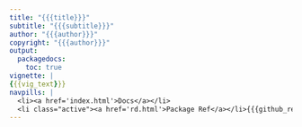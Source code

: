 ```yaml
---
title: "{{{title}}}"
subtitle: "{{{subtitle}}}"
author: "{{{author}}}"
copyright: "{{{author}}}"
output:
  packagedocs:
    toc: true
vignette: |
{{{vig_text}}}
navpills: |
  <li><a href='index.html'>Docs</a></li>
  <li class="active"><a href='rd.html'>Package Ref</a></li>{{{github_ref}}}
---
```

